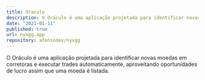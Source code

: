 ```yaml
---
title: Oraculo
description: O Oráculo é uma aplicação projetada para identificar novas moedas em corretoras e executar trades automaticamente, aproveitando oportunidades de lucro assim que uma moeda é listada.
date: "2021-01-11"
published: true
url: nyxgg.app
repository: afonsodev/nyxgg
---
```





O Oráculo é uma aplicação projetada para identificar novas moedas em corretoras e executar trades automaticamente, aproveitando oportunidades de lucro assim que uma moeda é listada.
